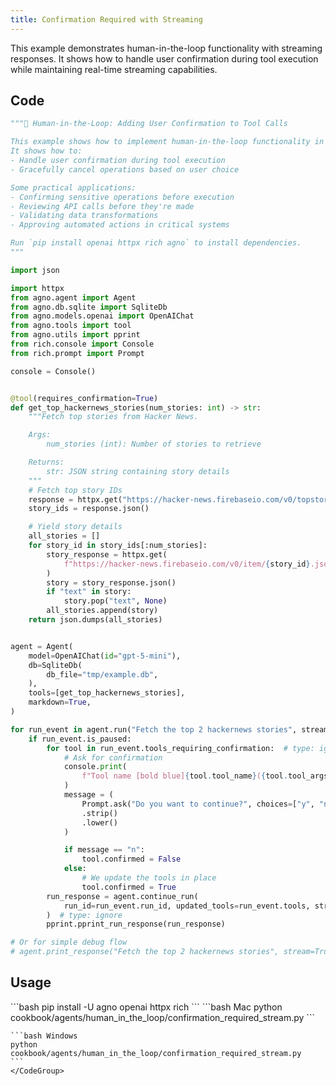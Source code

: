 ```yaml
---
title: Confirmation Required with Streaming
---
```


This example demonstrates human-in-the-loop functionality with streaming responses. It shows how to handle user confirmation during tool execution while maintaining real-time streaming capabilities.

## Code

```python cookbook/agents/human_in_the_loop/confirmation_required_stream.py
"""🤝 Human-in-the-Loop: Adding User Confirmation to Tool Calls

This example shows how to implement human-in-the-loop functionality in your Agno tools.
It shows how to:
- Handle user confirmation during tool execution
- Gracefully cancel operations based on user choice

Some practical applications:
- Confirming sensitive operations before execution
- Reviewing API calls before they're made
- Validating data transformations
- Approving automated actions in critical systems

Run `pip install openai httpx rich agno` to install dependencies.
"""

import json

import httpx
from agno.agent import Agent
from agno.db.sqlite import SqliteDb
from agno.models.openai import OpenAIChat
from agno.tools import tool
from agno.utils import pprint
from rich.console import Console
from rich.prompt import Prompt

console = Console()


@tool(requires_confirmation=True)
def get_top_hackernews_stories(num_stories: int) -> str:
    """Fetch top stories from Hacker News.

    Args:
        num_stories (int): Number of stories to retrieve

    Returns:
        str: JSON string containing story details
    """
    # Fetch top story IDs
    response = httpx.get("https://hacker-news.firebaseio.com/v0/topstories.json")
    story_ids = response.json()

    # Yield story details
    all_stories = []
    for story_id in story_ids[:num_stories]:
        story_response = httpx.get(
            f"https://hacker-news.firebaseio.com/v0/item/{story_id}.json"
        )
        story = story_response.json()
        if "text" in story:
            story.pop("text", None)
        all_stories.append(story)
    return json.dumps(all_stories)


agent = Agent(
    model=OpenAIChat(id="gpt-5-mini"),
    db=SqliteDb(
        db_file="tmp/example.db",
    ),
    tools=[get_top_hackernews_stories],
    markdown=True,
)

for run_event in agent.run("Fetch the top 2 hackernews stories", stream=True):
    if run_event.is_paused:
        for tool in run_event.tools_requiring_confirmation:  # type: ignore
            # Ask for confirmation
            console.print(
                f"Tool name [bold blue]{tool.tool_name}({tool.tool_args})[/] requires confirmation."
            )
            message = (
                Prompt.ask("Do you want to continue?", choices=["y", "n"], default="y")
                .strip()
                .lower()
            )

            if message == "n":
                tool.confirmed = False
            else:
                # We update the tools in place
                tool.confirmed = True
        run_response = agent.continue_run(
            run_id=run_event.run_id, updated_tools=run_event.tools, stream=True
        )  # type: ignore
        pprint.pprint_run_response(run_response)

# Or for simple debug flow
# agent.print_response("Fetch the top 2 hackernews stories", stream=True)
```

## Usage

<Steps>
  <Snippet file="create-venv-step.mdx" />

  <Step title="Install libraries">
    ```bash
    pip install -U agno openai httpx rich
    ```
  </Step>

  <Step title="Run Agent">
    <CodeGroup>
    ```bash Mac
    python cookbook/agents/human_in_the_loop/confirmation_required_stream.py
    ```
    
    ```bash Windows  
    python cookbook/agents/human_in_the_loop/confirmation_required_stream.py
    ```
    </CodeGroup>
  </Step>
</Steps>